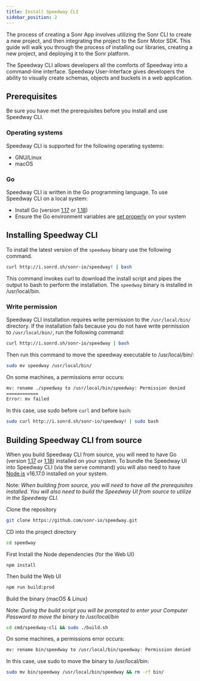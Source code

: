 ```yaml
---
title: Install Speedway CLI
sidebar_position: 2
---
```



The process of creating a Sonr App involves utilizing the Sonr CLI to create a new project, and then integrating the project to the Sonr Motor SDK. This guide will walk you through the process of installing our libraries, creating a new project, and deploying it to the Sonr platform.

The Speedway CLI allows developers all the comforts of Speedway into a command-line interface. Speedway User-Interface gives developers the ability to visually create schemas, objects and buckets in a web application.

## Prerequisites

Be sure you have met the prerequisites before you install and use Speedway CLI.

### Operating systems

Speedway CLI is supported for the following operating systems:

- GNU/Linux
- macOS

### Go

Speedway CLI is written in the Go programming language. To use Speedway CLI on a local system:

- Install Go (version [1.17](https://go.dev/dl/#go1.17.13) or [1.18](https://go.dev/dl/#go1.18.6))
- Ensure the Go environment variables are [set properly](https://go.dev/doc/gopath_code#GOPATH) on your system

## Installing Speedway CLI

<APIButton href="/docs/reference/speedway/cli" label="CLI Reference" />

To install the latest version of the `speedway` binary use the following command.

```bash
curl http://i.sonrd.sh/sonr-io/speedway! | bash
```

This command invokes curl to download the install script and pipes the output to bash to perform the installation. The `speedway` binary is installed in /usr/local/bin.

### Write permission

Speedway CLI installation requires write permission to the `/usr/local/bin/` directory. If the installation fails because you do not have write permission to `/usr/local/bin/`, run the following command:

```bash
curl http://i.sonrd.sh/sonr-io/speedway | bash
```

Then run this command to move the speedway executable to /usr/local/bin/:

```bash
sudo mv speedway /usr/local/bin/
```

On some machines, a permissions error occurs:

```bash
mv: rename ./speedway to /usr/local/bin/speedway: Permission denied
============
Error: mv failed
```

In this case, use sudo before `curl` and before `bash`:

```bash
sudo curl http://i.sonrd.sh/sonr-io/speedway! | sudo bash
```

## Building Speedway CLI from source

When you build Speedway CLI from source, you will need to have Go (version [1.17](https://go.dev/dl/#go1.17.13) or [1.18](https://go.dev/dl/#go1.18.6)) installed on your system. To bundle the Speedway UI into Speedway CLI (via the serve command) you will also need to have [Node.js](https://nodejs.org/en/) v16.17.0 installed on your system.

Note: *When building from source, you will need to have all the prerequisites installed. You will also need to build the Speedway UI from source to utilize in the Speedway CLI.*

Clone the repository

```bash
git clone https://github.com/sonr-io/speedway.git 
```

CD into the project directory

```bash
cd speedway
```

First Install the Node dependencies (for the Web UI) 
```
npm install
```

Then build the Web UI

```bash
npm run build:prod
```

Build the binary (macOS & Linux)

Note: *During the build script you will be prompted to enter your Computer Password to move the binary to /usr/local/bin*

```bash
cd cmd/speedway-cli && sudo ./build.sh
```

On some machines, a permissions error occurs:

```bash
mv: rename bin/speedway to /usr/local/bin/speedway: Permission denied
```

In this case, use sudo to move the binary to /usr/local/bin:

```bash
sudo mv bin/speedway /usr/local/bin/speedway && rm -rf bin/
```